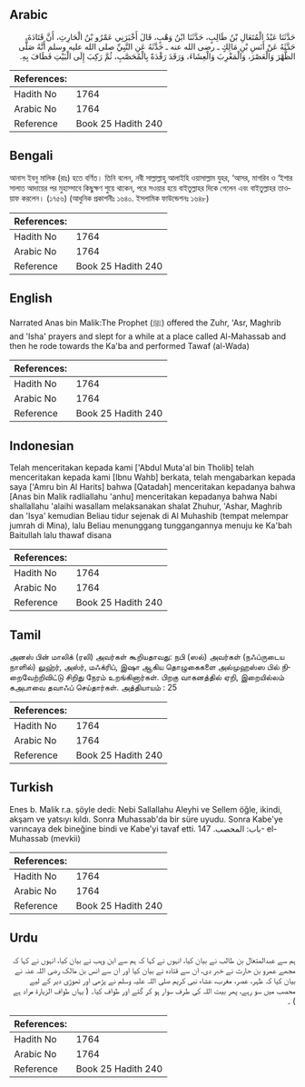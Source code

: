 ## Arabic


<div dir="rtl" lang="ar" style={{fontSize:'larger',backgroundColor:'#f8f9fa',padding:20}}>
حَدَّثَنَا عَبْدُ الْمُتَعَالِ بْنُ طَالِبٍ، حَدَّثَنَا ابْنُ وَهْبٍ، قَالَ أَخْبَرَنِي عَمْرُو بْنُ الْحَارِثِ، أَنَّ قَتَادَةَ، حَدَّثَهُ عَنْ أَنَسِ بْنِ مَالِكٍ ـ رضى الله عنه ـ حَدَّثَهُ عَنِ النَّبِيِّ صلى الله عليه وسلم أَنَّهُ صَلَّى الظُّهْرَ وَالْعَصْرَ، وَالْمَغْرِبَ وَالْعِشَاءَ، وَرَقَدَ رَقْدَةً بِالْمُحَصَّبِ، ثُمَّ رَكِبَ إِلَى الْبَيْتِ فَطَافَ بِهِ‏.‏
</div>
<div style={{backgroundColor:'#f8f9fa',padding:20, marginBottom: 10}}><table> <thead> <tr> <th>References:</th> <th></th> </tr> </thead> <tbody><tr><td>Hadith No</td><td>1764</td></tr><tr><td>Arabic No</td><td>1764</td></tr><tr><td>Reference</td><td>Book 25 Hadith 240</td></tr></tbody></table></div>

## Bengali


<div dir="ltr" lang="bn" style={{fontSize:'larger',backgroundColor:'#f8f9fa',padding:20}}>
আনাস ইবনু মালিক (রাঃ) হতে বর্ণিত। তিনি বলেন, নবী সাল্লাল্লাহু আলাইহি ওয়াসাল্লাম যুহর, ‘আসর, মাগরিব ও ‘ইশার সালাত আদায়ের পর মুহাস্সাবে কিছুক্ষণ শুয়ে থাকেন, পরে সওয়ার হয়ে বাইতুল্লাহর দিকে গেলেন এবং বাইতুল্লাহর তাওয়াফ করলেন। (১৭৫৬) (আধুনিক প্রকাশনীঃ ১৬৪০. ইসলামিক ফাউন্ডেশনঃ ১৬৪৮)
</div>
<div style={{backgroundColor:'#f8f9fa',padding:20, marginBottom: 10}}><table> <thead> <tr> <th>References:</th> <th></th> </tr> </thead> <tbody><tr><td>Hadith No</td><td>1764</td></tr><tr><td>Arabic No</td><td>1764</td></tr><tr><td>Reference</td><td>Book 25 Hadith 240</td></tr></tbody></table></div>

## English


<div dir="ltr" lang="en" style={{fontSize:'larger',backgroundColor:'#f8f9fa',padding:20}}>
Narrated Anas bin Malik:The Prophet (ﷺ) offered the Zuhr, 'Asr, Maghrib and 'Isha' prayers and slept for a while at a place called Al-Mahassab and then he rode towards the Ka'ba and performed Tawaf (al-Wada)
</div>
<div style={{backgroundColor:'#f8f9fa',padding:20, marginBottom: 10}}><table> <thead> <tr> <th>References:</th> <th></th> </tr> </thead> <tbody><tr><td>Hadith No</td><td>1764</td></tr><tr><td>Arabic No</td><td>1764</td></tr><tr><td>Reference</td><td>Book 25 Hadith 240</td></tr></tbody></table></div>

## Indonesian


<div dir="ltr" lang="id" style={{fontSize:'larger',backgroundColor:'#f8f9fa',padding:20}}>
Telah menceritakan kepada kami ['Abdul Muta'al bin Tholib] telah menceritakan kepada kami [Ibnu Wahb] berkata, telah mengabarkan kepada saya ['Amru bin Al Harits] bahwa [Qatadah] menceritakan kepadanya bahwa [Anas bin Malik radliallahu 'anhu] menceritakan kepadanya bahwa Nabi shallallahu 'alaihi wasallam melaksanakan shalat Zhuhur, 'Ashar, Maghrib dan 'Isya' kemudian Beliau tidur sejenak di Al Muhashib (tempat melempar jumrah di Mina), lalu Beliau menunggang tunggangannya menuju ke Ka'bah Baitullah lalu thawaf disana
</div>
<div style={{backgroundColor:'#f8f9fa',padding:20, marginBottom: 10}}><table> <thead> <tr> <th>References:</th> <th></th> </tr> </thead> <tbody><tr><td>Hadith No</td><td>1764</td></tr><tr><td>Arabic No</td><td>1764</td></tr><tr><td>Reference</td><td>Book 25 Hadith 240</td></tr></tbody></table></div>

## Tamil


<div dir="ltr" lang="ta" style={{fontSize:'larger',backgroundColor:'#f8f9fa',padding:20}}>
அனஸ் பின் மாலிக் (ரலி) அவர்கள் கூறியதாவது: நபி (ஸல்) அவர்கள் (நஃப்ருடைய நாளில்) லுஹ்ர், அஸ்ர், மஃக்ரிப், இஷா ஆகிய தொழுகைகளை அல்முஹஸ்ஸ பில் நிறைவேற்றிவிட்டு சிறிது நேரம் உறங்கினார்கள். பிறகு வாகனத்தில் ஏறி, இறையில்லம் கஅபாவை தவாஃப் செய்தார்கள். அத்தியாயம் : 25
</div>
<div style={{backgroundColor:'#f8f9fa',padding:20, marginBottom: 10}}><table> <thead> <tr> <th>References:</th> <th></th> </tr> </thead> <tbody><tr><td>Hadith No</td><td>1764</td></tr><tr><td>Arabic No</td><td>1764</td></tr><tr><td>Reference</td><td>Book 25 Hadith 240</td></tr></tbody></table></div>

## Turkish


<div dir="ltr" lang="tr" style={{fontSize:'larger',backgroundColor:'#f8f9fa',padding:20}}>
Enes b. Malik r.a. şöyle dedi: Nebi Sallallahu Aleyhi ve Sellem öğle, ikindi, akşam ve yatsıyı kıldı. Sonra Muhassab'da bir süre uyudu. Sonra Kabe'ye varıncaya dek bineğine bindi ve Kabe'yi tavaf etti. باب: المحصب. 147- el-Muhassab (mevkii)
</div>
<div style={{backgroundColor:'#f8f9fa',padding:20, marginBottom: 10}}><table> <thead> <tr> <th>References:</th> <th></th> </tr> </thead> <tbody><tr><td>Hadith No</td><td>1764</td></tr><tr><td>Arabic No</td><td>1764</td></tr><tr><td>Reference</td><td>Book 25 Hadith 240</td></tr></tbody></table></div>

## Urdu


<div dir="rtl" lang="ur" style={{fontSize:'larger',backgroundColor:'#f8f9fa',padding:20}}>
ہم سے عبدالمتعال بن طالب نے بیان کیا، انہوں نے کہا کہ ہم سے ابن وہب نے بیان کیا، انہوں نے کہا کہ مجھے عمرو بن حارث نے خبر دی، ان سے قتادہ نے بیان کیا اور ان سے انس بن مالک رضی اللہ عنہ نے بیان کیا کہ ظہر، عصر، مغرب، عشاء نبی کریم صلی اللہ علیہ وسلم نے پڑھی اور تھوڑی دیر کے لیے محصب میں سو رہے، پھر بیت اللہ کی طرف سوار ہو کر گئے اور طواف کیا۔ ( یہاں طواف الزیارۃ مراد ہے ) ۔
</div>
<div style={{backgroundColor:'#f8f9fa',padding:20, marginBottom: 10}}><table> <thead> <tr> <th>References:</th> <th></th> </tr> </thead> <tbody><tr><td>Hadith No</td><td>1764</td></tr><tr><td>Arabic No</td><td>1764</td></tr><tr><td>Reference</td><td>Book 25 Hadith 240</td></tr></tbody></table></div>